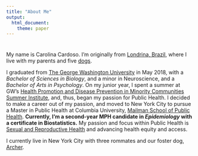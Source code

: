 ```yaml
---
title: "About Me"
output:
  html_document:
    theme: paper
---
```

# 

# 
  
  My name is Carolina Cardoso. I'm originally from [Londrina, Brazil](https://en.wikipedia.org/wiki/Londrina), where I live with my parents and five [dogs](https://www.instagram.com/theboomers_/?hl=en). 
  
  I graduated from [The George Washington University](https://www.gwu.edu/) in May 2018, with a _Bachelor of Sciences in Biology_, and a minor in Neuroscience, and a _Bachelor of Arts in Psychology_. On my junior year, I spent a summer at GW's [Health Promotion and Disease Prevention in Minority Communities Summer Institute](https://summer.gwu.edu/health-promotion), and, thus, began my passion for Public Health. I decided to make a career out of my passion, and moved to New York City to pursue a Master in Public Health at Columbia University, [Mailman School of Public Health](https://www.mailman.columbia.edu/academics/departments/epidemiology). **Currently, I'm a second-year MPH candidate in _Epidemiology_ with a certificate in Biostatistics.**
My passion and focus within Public Health is [Sexual and Reproductive Health](https://www.unfpa.org/sexual-reproductive-health) and advancing health equity and access. 
  
  I currently live in New York City with three rommates and our foster dog, [Archer](https://www.nycacc.org/adopt/archer-75114). 